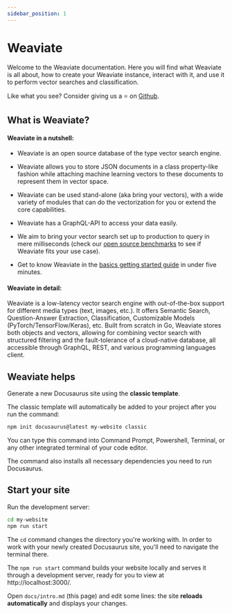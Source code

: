 ```yaml
---
sidebar_position: 1
---
```



# Weaviate

<Badges></Badges>

Welcome to the Weaviate documentation. Here you will find what Weaviate is all about, how to create your Weaviate instance, interact with it, and use it to perform vector searches and classification.

Like what you see? Consider giving us a ⭐ on [Github](https://github.com/semi-technologies/weaviate/stargazers).

## What is Weaviate?

#### Weaviate in a nutshell:

* Weaviate is an open source ​database of the type ​vector search engine.

* Weaviate allows you to store JSON documents in a class property-like fashion while attaching machine learning vectors to these documents to represent them in vector space.

* Weaviate can be used stand-alone (aka bring your vectors), with a wide variety of modules that can do the vectorization for you or extend the core capabilities.

* Weaviate has a GraphQL-API to access your data easily.

* ​We aim to bring your vector search set up to production to query in mere milliseconds (check our [open source benchmarks](https://weaviate.io/developers/weaviate/current/benchmarks/) to see if Weaviate fits your use case).

* Get to know Weaviate in the [basics getting started guide](https://weaviate.io/developers/weaviate/current/core-knowledge/basics.html) in under five minutes.

#### Weaviate in detail: 

Weaviate is a low-latency vector search engine with out-of-the-box support for different media types (text, images, etc.). It offers Semantic Search, Question-Answer Extraction, Classification, Customizable Models (PyTorch/TensorFlow/Keras), etc. Built from scratch in Go, Weaviate stores both objects and vectors, allowing for combining vector search with structured filtering and the fault-tolerance of a cloud-native database, all accessible through GraphQL, REST, and various programming languages client.

## Weaviate helps

Generate a new Docusaurus site using the **classic template**.

The classic template will automatically be added to your project after you run the command:

```bash
npm init docusaurus@latest my-website classic
```

You can type this command into Command Prompt, Powershell, Terminal, or any other integrated terminal of your code editor.

The command also installs all necessary dependencies you need to run Docusaurus.

## Start your site

Run the development server:

```bash
cd my-website
npm run start
```

The `cd` command changes the directory you're working with. In order to work with your newly created Docusaurus site, you'll need to navigate the terminal there.

The `npm run start` command builds your website locally and serves it through a development server, ready for you to view at http://localhost:3000/.

Open `docs/intro.md` (this page) and edit some lines: the site **reloads automatically** and displays your changes.
